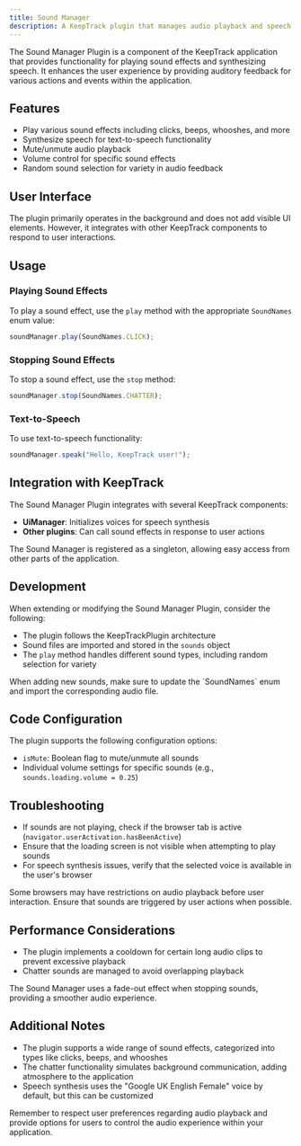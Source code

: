 ```yaml
---
title: Sound Manager
description: A KeepTrack plugin that manages audio playback and speech synthesis for the application.
---
```



The Sound Manager Plugin is a component of the KeepTrack application that provides functionality for playing sound effects and synthesizing speech. It enhances the user experience by providing auditory feedback for various actions and events within the application.

## Features

- Play various sound effects including clicks, beeps, whooshes, and more
- Synthesize speech for text-to-speech functionality
- Mute/unmute audio playback
- Volume control for specific sound effects
- Random sound selection for variety in audio feedback

## User Interface

The plugin primarily operates in the background and does not add visible UI elements. However, it integrates with other KeepTrack components to respond to user interactions.

## Usage

### Playing Sound Effects

To play a sound effect, use the `play` method with the appropriate `SoundNames` enum value:

```typescript
soundManager.play(SoundNames.CLICK);
```

### Stopping Sound Effects

To stop a sound effect, use the `stop` method:

```typescript
soundManager.stop(SoundNames.CHATTER);
```

### Text-to-Speech

To use text-to-speech functionality:

```typescript
soundManager.speak("Hello, KeepTrack user!");
```

## Integration with KeepTrack

The Sound Manager Plugin integrates with several KeepTrack components:

- **UiManager**: Initializes voices for speech synthesis
- **Other plugins**: Can call sound effects in response to user actions

<Aside>
  The Sound Manager is registered as a singleton, allowing easy access from other parts of the application.
</Aside>

## Development

When extending or modifying the Sound Manager Plugin, consider the following:

- The plugin follows the KeepTrackPlugin architecture
- Sound files are imported and stored in the `sounds` object
- The `play` method handles different sound types, including random selection for variety

<Aside type="tip">
  When adding new sounds, make sure to update the `SoundNames` enum and import the corresponding audio file.
</Aside>

## Code Configuration

The plugin supports the following configuration options:

- `isMute`: Boolean flag to mute/unmute all sounds
- Individual volume settings for specific sounds (e.g., `sounds.loading.volume = 0.25`)

## Troubleshooting

- If sounds are not playing, check if the browser tab is active (`navigator.userActivation.hasBeenActive`)
- Ensure that the loading screen is not visible when attempting to play sounds
- For speech synthesis issues, verify that the selected voice is available in the user's browser

<Aside type="caution">
  Some browsers may have restrictions on audio playback before user interaction. Ensure that sounds are triggered by user actions when possible.
</Aside>

## Performance Considerations

- The plugin implements a cooldown for certain long audio clips to prevent excessive playback
- Chatter sounds are managed to avoid overlapping playback

<Aside>
  The Sound Manager uses a fade-out effect when stopping sounds, providing a smoother audio experience.
</Aside>

## Additional Notes

- The plugin supports a wide range of sound effects, categorized into types like clicks, beeps, and whooshes
- The chatter functionality simulates background communication, adding atmosphere to the application
- Speech synthesis uses the "Google UK English Female" voice by default, but this can be customized

Remember to respect user preferences regarding audio playback and provide options for users to control the audio experience within your application.
